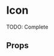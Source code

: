 

<Meta title="Atoms/Icon" component={Icon} />

# Icon

TODO: Complete

<Preview>
  <Story
    name="default"
    parameters={{ decorators: [withKnobs, withA11y, centered] }}
  >
    <Icon
      name="Alicorn"
      size={select("Size", ["1x", "2x", "3x", "4x", "5x"], "4x")}
      color={color("Color", "#2C3357")}
    />
  </Story>
</Preview>

## Props
<Props of={Icon.type} />
